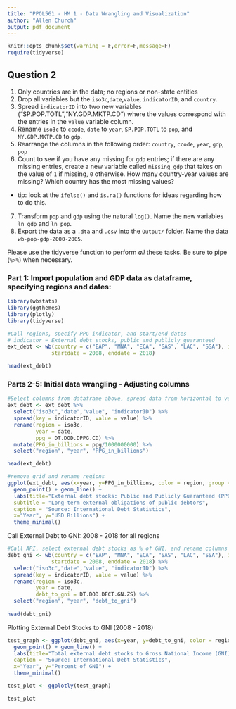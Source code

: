 ```yaml
---
title: "PPOL561 - HM 1 - Data Wrangling and Visualization"
author: "Allen Church"
output: pdf_document
---
```

```r
knitr::opts_chunk$set(warning = F,error=F,message=F)
require(tidyverse)
```
## Question 2
1. Only countries are in the data; no regions or non-state entities
2. Drop all variables but the `iso3c`,`date`,`value`, `indicatorID`, and `country`.
3. Spread `indicatorID` into two new variables ("SP.POP.TOTL","NY.GDP.MKTP.CD") where the values correspond with the entries in the `value` variable column. 
4. Rename `iso3c` to `ccode`, `date` to `year`, `SP.POP.TOTL` to `pop`, and `NY.GDP.MKTP.CD` to `gdp`.
5. Rearrange the columns in the following order: `country`, `ccode`, `year`, `gdp`, `pop`
6. Count to see if you have any missing for `gdp` entries; if there are any missing entries, create a new variable called `missing_gdp` that takes on the value of `1` if missing, `0` otherwise. How many country-year values are missing? Which country has the most missing values?
  - tip: look at the `ifelse()` and `is.na()` functions for ideas regarding how to do this.
7. Transform `pop` and `gdp` using the natural `log()`. Name the new variables `ln_gdp` and `ln_pop`.
8. Export the data as a `.dta` and `.csv` into the `Output/` folder. Name the data `wb-pop-gdp-2000-2005`.

Please use the tidyverse function to perform _all_ these tasks. Be sure to pipe (` %>% `) when necessary.

### Part 1: Import population and GDP data as dataframe, specifying regions and dates:
```r
library(wbstats)
library(ggthemes)
library(plotly)
library(tidyverse)

#Call regions, specify PPG indicator, and start/end dates
# indicator = External debt stocks, public and publicly guaranteed
ext_debt <- wb(country = c("EAP", "MNA", "ECA", "SAS", "LAC", "SSA"), indicator = "DT.DOD.DPPG.CD",
              startdate = 2008, enddate = 2018)

head(ext_debt)
```

### Parts 2-5: Initial data wrangling - Adjusting columns
```r
#Select columns from dataframe above, spread data from horizontal to vertical format, rename columns, mutate to convert units to billions, and select final columns
ext_debt <- ext_debt %>%  
  select("iso3c","date","value", "indicatorID") %>% 
  spread(key = indicatorID, value = value) %>% 
  rename(region = iso3c,
         year = date,
         ppg = DT.DOD.DPPG.CD) %>%
  mutate(PPG_in_billions = ppg/1000000000) %>%
  select("region", "year", "PPG_in_billions")

head(ext_debt)
```

```r
#remove grid and rename regions
ggplot(ext_debt, aes(x=year, y=PPG_in_billions, color = region, group = region)) +
  geom_point() + geom_line() +
  labs(title="External debt stocks: Public and Publicly Guaranteed (PPG)",
  subtitle = "Long-term external obligations of public debtors",
  caption = "Source: International Debt Statistics",
  x="Year", y="USD Billions") +
  theme_minimal()
```

Call External Debt to GNI: 2008 - 2018 for all regions
```r
#Call API, select external debt stocks as % of GNI, and rename columns
debt_gni <- wb(country = c("EAP", "MNA", "ECA", "SAS", "LAC", "SSA"), indicator = "DT.DOD.DECT.GN.ZS",
              startdate = 2008, enddate = 2018) %>% 
  select("iso3c","date","value", "indicatorID") %>% 
  spread(key = indicatorID, value = value) %>% 
  rename(region = iso3c,
         year = date,
         debt_to_gni = DT.DOD.DECT.GN.ZS) %>%
  select("region", "year", "debt_to_gni")
  
head(debt_gni)
```

Plotting External Debt Stocks to GNI (2008 - 2018)
```r
test_graph <- ggplot(debt_gni, aes(x=year, y=debt_to_gni, color = region, group = region)) +
  geom_point() + geom_line() +
  labs(title="Total external debt stocks to Gross National Income (GNI)",
  caption = "Source: International Debt Statistics",
  x="Year", y="Percent of GNI") +
  theme_minimal()

test_plot <- ggplotly(test_graph)

test_plot
```